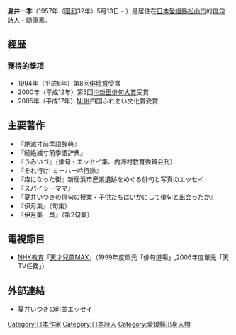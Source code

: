 {{japanese|japanese=夏井いつき|kana=なつい いつき|romaji=Natsui Itsuki}}

'''夏井一季'''（1957年（[[昭和|昭和]]32年）5月13日 - ）是居住在[[日本|日本]][[愛媛縣|愛媛縣]][[松山市|松山市]]的[[俳句|俳句]]詩人・[[隨筆家|隨筆家]]。

== 經歴 ==

===獲得的獎項===
*1994年（平成6年）第8回[[俳壇賞|俳壇賞]]受賞
*2000年（平成12年）第5回[[中新田俳句大賞|中新田俳句大賞]]受賞
*2005年（平成17年）[[日本放送協会|NHK]]四国ふれあい文化賞受賞

== 主要著作 ==
*『絶滅寸前季語辞典』
*『続絶滅寸前季語辞典』
*『うみいづ』（俳句・エッセイ集、内海村教育委員会刊）
*『それ行け! ミーハー吟行隊』
*『森になった街』新居浜市産業遺跡をめぐる俳句と写真のエッセイ
*『スパイシーママ』
*『夏井いつきの俳句の授業・子供たちはいかにして俳句と出会ったか』
*『伊月集』（句集）
*『伊月集　梟』（第2句集）

== 電視節目 ==
*[[NHK教育|NHK教育]]「[[天才兒童MAX|天才兒童MAX]]」（1999年度單元「俳句道場」,2006年度單元「天TV任務」）

== 外部連結 ==
*[https://web.archive.org/web/20070104164809/http://www.ehime-iinet.or.jp/machinamihaku/public_html/essay/main.html 夏井いつきの町並エッセイ]

{{DEFAULTSORT:Natui Ituki}}
[[Category:日本作家|Category:日本作家]]
[[Category:日本詩人|Category:日本詩人]]
[[Category:愛媛縣出身人物|Category:愛媛縣出身人物]]